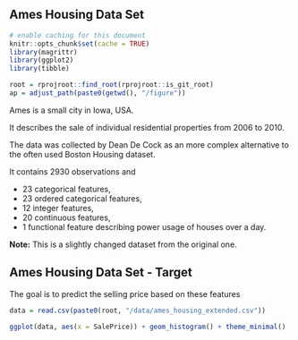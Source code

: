 ## Ames Housing Data Set
```r
# enable caching for this document
knitr::opts_chunk$set(cache = TRUE)
library(magrittr)
library(ggplot2)
library(tibble)

root = rprojroot::find_root(rprojroot::is_git_root)
ap = adjust_path(paste0(getwd(), "/figure"))
```

Ames is a small city in Iowa, USA.

It describes the sale of individual residential properties from 2006 to 2010.

The data was collected by Dean De Cock as an more complex alternative to the often used Boston Housing dataset.

It contains 2930 observations and

- 23 categorical features,
- 23 ordered categorical features,
- 12 integer features,
- 20 continuous features,
- 1 functional feature describing power usage of houses over a day.


__Note:__ This is a slightly changed dataset from the original one.

## Ames Housing Data Set - Target

The goal is to predict the selling price based on these features

```r
data = read.csv(paste0(root, "/data/ames_housing_extended.csv"))

ggplot(data, aes(x = SalePrice)) + geom_histogram() + theme_minimal()

```
